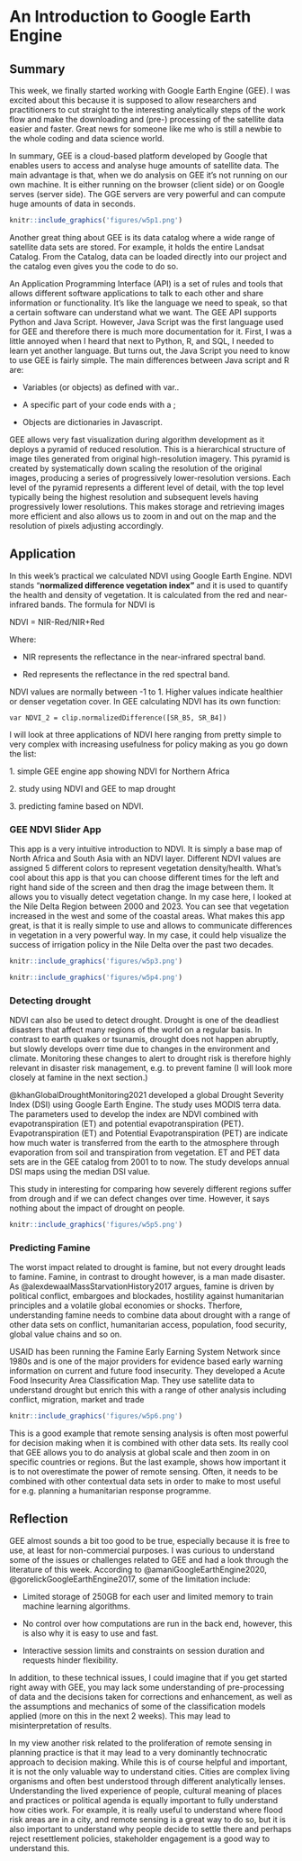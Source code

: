 # An Introduction to Google Earth Engine

## Summary

This week, we finally started working with Google Earth Engine (GEE). I was excited about this because it is supposed to allow researchers and practitioners to cut straight to the interesting analytically steps of the work flow and make the downloading and (pre-) processing of the satellite data easier and faster. Great news for someone like me who is still a newbie to the whole coding and data science world.

In summary, GEE is a cloud-based platform developed by Google that enables users to access and analyse huge amounts of satellite data. The main advantage is that, when we do analysis on GEE it's not running on our own machine. It is either running on the browser (client side) or on Google serves (server side). The GGE servers are very powerful and can compute huge amounts of data in seconds.

```r
knitr::include_graphics('figures/w5p1.png')

```

Another great thing about GEE is its data catalog where a wide range of satellite data sets are stored. For example, it holds the entire Landsat Catalog. From the Catalog, data can be loaded directly into our project and the catalog even gives you the code to do so.

An Application Programming Interface (API) is a set of rules and tools that allows different software applications to talk to each other and share information or functionality. It's like the language we need to speak, so that a certain software can understand what we want. The GEE API supports Python and Java Script. However, Java Script was the first language used for GEE and therefore there is much more documentation for it. First, I was a little annoyed when I heard that next to Python, R, and SQL, I needed to learn yet another language. But turns out, the Java Script you need to know to use GEE is fairly simple. The main differences between Java script and R are:

-   Variables (or objects) as defined with var..

-   A specific part of your code ends with a ;

-   Objects are dictionaries in Javascript.

GEE allows very fast visualization during algorithm development as it deploys a pyramid of reduced resolution. This is a hierarchical structure of image tiles generated from original high-resolution imagery. This pyramid is created by systematically down scaling the resolution of the original images, producing a series of progressively lower-resolution versions. Each level of the pyramid represents a different level of detail, with the top level typically being the highest resolution and subsequent levels having progressively lower resolutions. This makes storage and retrieving images more efficient and also allows us to zoom in and out on the map and the resolution of pixels adjusting accordingly.

## Application

In this week's practical we calculated NDVI using Google Earth Engine. NDVI stands "**normalized difference vegetation index"** and it is used to quantify the health and density of vegetation. It is calculated from the red and near-infrared bands. The formula for NDVI is

NDVI = NIR-Red/NIR+Red

Where:

-   NIR represents the reflectance in the near-infrared spectral band.

-   Red represents the reflectance in the red spectral band.

NDVI values are normally between -1 to 1. Higher values indicate healthier or denser vegetation cover. In GEE calculating NDVI has its own function:

```         
var NDVI_2 = clip.normalizedDifference([SR_B5, SR_B4])
```

I will look at three applications of NDVI here ranging from pretty simple to very complex with increasing usefulness for policy making as you go down the list:

1\. simple GEE engine app showing NDVI for Northern Africa

2\. study using NDVI and GEE to map drought

3\. predicting famine based on NDVI.

### GEE NDVI Slider App

This app is a very intuitive introduction to NDVI. It is simply a base map of North Africa and South Asia with an NDVI layer. Different NDVI values are assigned 5 different colors to represent vegetation density/health. What's cool about this app is that you can choose different times for the left and right hand side of the screen and then drag the image between them. It allows you to visually detect vegetation change. In my case here, I looked at the Nile Delta Region between 2000 and 2023. You can see that vegetation increased in the west and some of the coastal areas. What makes this app great, is that it is really simple to use and allows to communicate differences in vegetation in a very powerful way. In my case, it could help visualize the success of irrigation policy in the Nile Delta over the past two decades.

```r
knitr::include_graphics('figures/w5p3.png')
```

```r
knitr::include_graphics('figures/w5p4.png')
```

### Detecting drought

NDVI can also be used to detect drought. Drought is one of the deadliest disasters that affect many regions of the world on a regular basis. In contrast to earth quakes or tsunamis, drought does not happen abruptly, but slowly develops overr time due to changes in the environment and climate. Monitoring these changes to alert to drought risk is therefore highly relevant in disaster risk management, e.g. to prevent famine (I will look more closely at famine in the next section.)

@khanGlobalDroughtMonitoring2021 developed a global Drought Severity Index (DSI) using Google Earth Engine. The study uses MODIS terra data. The parameters used to develop the index are NDVI combined with evapotranspiration (ET) and potential evapotranspiration (PET). Evapotranspiration (ET) and Potential Evapotranspiration (PET) are indicate how much water is transferred from the earth to the atmosphere through evaporation from soil and transpiration from vegetation. ET and PET data sets are in the GEE catalog from 2001 to to now. The study develops annual DSI maps using the median DSI value.

This study in interesting for comparing how severely different regions suffer from drough and if we can defect changes over time. However, it says nothing about the impact of drought on people.

```r
knitr::include_graphics('figures/w5p5.png')
```

### Predicting Famine

The worst impact related to drought is famine, but not every drought leads to famine. Famine, in contrast to drought however, is a man made disaster. As @alexdewaalMassStarvationHistory2017 argues, famine is driven by political conflict, embargoes and blockades, hostility against humanitarian principles and a volatile global economies or shocks. Therfore, understanding famine needs to combine data about drought with a range of other data sets on conflict, humanitarian access, population, food security, global value chains and so on.

USAID has been running the Famine Early Earning System Network since 1980s and is one of the major providers for evidence based early warning information on current and future food insecurity. They developed a Acute Food Insecurity Area Classification Map. They use satellite data to understand drought but enrich this with a range of other analysis including conflict, migration, market and trade

```r
knitr::include_graphics('figures/w5p6.png')
```

This is a good example that remote sensing analysis is often most powerful for decision making when it is combined with other data sets. Its really cool that GEE allows you to do analysis at global scale and then zoom in on specific countries or regions. But the last example, shows how important it is to not overestimate the power of remote sensing. Often, it needs to be combined with other contextual data sets in order to make to most useful for e.g. planning a humanitarian response programme.

## Reflection

GEE almost sounds a bit too good to be true, especially because it is free to use, at least for non-commercial purposes. I was curious to understand some of the issues or challenges related to GEE and had a look through the literature of this week. According to @amaniGoogleEarthEngine2020, @gorelickGoogleEarthEngine2017, some of the limitation include:

-   Limited storage of 250GB for each user and limited memory to train machine learning algorithms.

-   No control over how computations are run in the back end, however, this is also why it is easy to use and fast.

-   Interactive session limits and constraints on session duration and requests hinder flexibility.

In addition, to these technical issues, I could imagine that if you get started right away with GEE, you may lack some understanding of pre-processing of data and the decisions taken for corrections and enhancement, as well as the assumptions and mechanics of some of the classification models applied (more on this in the next 2 weeks). This may lead to misinterpretation of results.

In my view another risk related to the proliferation of remote sensing in planning practice is that it may lead to a very dominantly technocratic approach to decision making. While this is of course helpful and important, it is not the only valuable way to understand cities. Cities are complex living organisms and often best understood through different analytically lenses. Understanding the lived experience of people, cultural meaning of places and practices or political agenda is equally important to fully understand how cities work. For example, it is really useful to understand where flood risk areas are in a city, and remote sensing is a great way to do so, but it is also important to understand why people decide to settle there and perhaps reject resettlement policies, stakeholder engagement is a good way to understand this.
